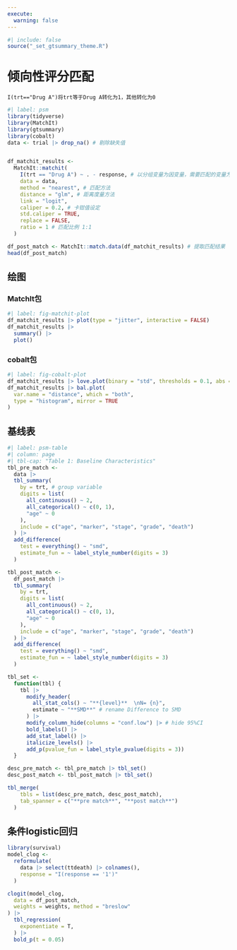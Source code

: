 ```yaml
---
execute: 
  warning: false
---
```


```r
#| include: false
source("_set_gtsummary_theme.R")
```

# 倾向性评分匹配

`I(trt=="Drug A")将trt等于Drug A转化为1，其他转化为0`

```r
#| label: psm
library(tidyverse)
library(MatchIt)
library(gtsummary)
library(cobalt)
data <- trial |> drop_na() # 剔除缺失值


df_matchit_results <-
  MatchIt::matchit(
    I(trt == "Drug A") ~ . - response, # 以分组变量为因变量，需要匹配的变量为自变量，构建模型
    data = data,
    method = "nearest", # 匹配方法
    distance = "glm", # 距离度量方法
    link = "logit",
    caliper = 0.2, # 卡钳值设定
    std.caliper = TRUE,
    replace = FALSE,
    ratio = 1 # 匹配比例 1:1
  )

df_post_match <- MatchIt::match.data(df_matchit_results) # 提取匹配结果
head(df_post_match)
```

## 绘图

### MatchIt包
```r
#| label: fig-matchit-plot
df_matchit_results |> plot(type = "jitter", interactive = FALSE)
df_matchit_results |>
  summary() |>
  plot()
```

### cobalt包

```r
#| label: fig-cobalt-plot
df_matchit_results |> love.plot(binary = "std", thresholds = 0.1, abs = T)
df_matchit_results |> bal.plot(
  var.name = "distance", which = "both",
  type = "histogram", mirror = TRUE
)
```

## 基线表


```r
#| label: psm-table
#| column: page
#| tbl-cap: "Table 1: Baseline Characteristics"
tbl_pre_match <-
  data |>
  tbl_summary(
    by = trt, # group variable
    digits = list(
      all_continuous() ~ 2,
      all_categorical() ~ c(0, 1),
      "age" ~ 0
    ),
    include = c("age", "marker", "stage", "grade", "death")
  ) |>
  add_difference(
    test = everything() ~ "smd",
    estimate_fun = ~ label_style_number(digits = 3)
  )

tbl_post_match <-
  df_post_match |>
  tbl_summary(
    by = trt,
    digits = list(
      all_continuous() ~ 2,
      all_categorical() ~ c(0, 1),
      "age" ~ 0
    ),
    include = c("age", "marker", "stage", "grade", "death")
  ) |>
  add_difference(
    test = everything() ~ "smd",
    estimate_fun = ~ label_style_number(digits = 3)
  )

tbl_set <-
  function(tbl) {
    tbl |>
      modify_header(
        all_stat_cols() ~ "**{level}**  \nN= {n}",
        estimate ~ "**SMD**" # rename Difference to SMD
      ) |>
      modify_column_hide(columns = "conf.low") |> # hide 95%CI
      bold_labels() |>
      add_stat_label() |>
      italicize_levels() |>
      add_p(pvalue_fun = label_style_pvalue(digits = 3))
  }

desc_pre_match <- tbl_pre_match |> tbl_set()  
desc_post_match <- tbl_post_match |> tbl_set()  

tbl_merge(
    tbls = list(desc_pre_match, desc_post_match),
    tab_spanner = c("**pre match**", "**post match**")
  )
```

## 条件logistic回归


```r
library(survival)
model_clog <-
  reformulate(
    data |> select(ttdeath) |> colnames(),
    response = "I(response == '1')"
  )

clogit(model_clog,
  data = df_post_match,
  weights = weights, method = "breslow"
) |>
  tbl_regression(
    exponentiate = T,
  ) |>
  bold_p(t = 0.05) 
```